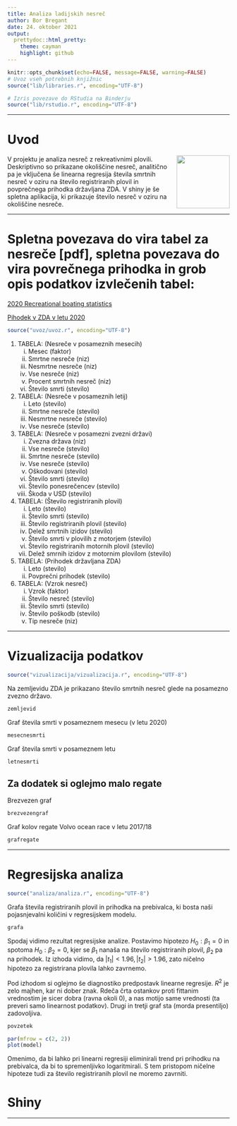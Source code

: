 ```yaml
---
title: Analiza ladijskih nesreč
author: Bor Bregant
date: 24. oktober 2021
output:
  prettydoc::html_pretty:
    theme: cayman
    highlight: github
---
```


<!--  --- -->
<!--  title: "Analiza ladijskih nesreč" -->
<!--  author: "Bor Bregant" -->
<!--  date: 'date' -->
<!--  output: -->
<!--    html_document: default -->
<!--    pdf_document: -->
<!--      includes: -->
<!--        in_header: lib/styles.sty -->
<!--      latex_engine: xelatex -->
<!--    runtime: shiny -->
<!--  --- -->
<!--  Ta del mora biti v prvi vrstici da deluje -->





```r
knitr::opts_chunk$set(echo=FALSE, message=FALSE, warning=FALSE)
# Uvoz vseh potrebnih knjižnic
source("lib/libraries.r", encoding="UTF-8")
```

```r
# Izris povezave do RStudia na Binderju
source("lib/rstudio.r", encoding="UTF-8")
```
***
# Uvod

<p align="right">
  <img align="right" src="slike/nesreca1.jpg" height="120" >
</p>
<!--  Morda bi bilo bolje sirsa slika da gre tekst v visino? -->

V projektu je analiza nesreč z rekreativnimi plovili. Deskriptivno so prikazane okoliščine nesreč, analitično pa je vključena še linearna regresija števila smrtnih nesreč v oziru na število registriranih plovil in povprečnega prihodka državljana ZDA. V shiny je še spletna aplikacija, ki prikazuje število nesreč v oziru na okoliščine nesreče.

***
# Spletna povezava do vira tabel za nesreče [pdf], spletna povezava do vira povrečnega prihodka in grob opis podatkov izvlečenih tabel:

[2020 Recreational boating statistics](<https://uscgboating.org/library/accident-statistics/Recreational-Boating-Statistics-2020.pdf>)

[Pihodek v ZDA v letu 2020](<https://fred.stlouisfed.org/series/A792RC0A052NBEA>)


```r
source("uvoz/uvoz.r", encoding="UTF-8")
```

1. TABELA: (Nesreče v posameznih mesecih)
<ol type="i">
  <li>Mesec                           (faktor)</li>
  <li>Smrtne nesreče                  (niz)</li>
  <li>Nesmrtne nesreče                (niz)</li>
  <li>Vse nesreče                     (niz)</li>
  <li>Procent smrtnih nesreč          (niz)</li>
  <li>Število smrti                   (stevilo)</li>
</ol>

2. TABELA: (Nesreče v posameznih letij)
<ol type="i">
  <li>Leto                            (stevilo)</li>
  <li>Smrtne nesreče                  (stevilo)</li>
  <li>Nesmrtne nesreče                (stevilo)</li>
  <li>Vse nesreče                     (stevilo)</li>
</ol>

3. TABELA: (Nesreče v posamezni zvezni državi)
<ol type="i">
  <li>Zvezna država                   (niz)</li>
  <li>Vse nesreče                     (stevilo)</li>
  <li>Smrtne nesreče                  (stevilo)</li>
  <li>Vse nesreče                     (stevilo)</li>
  <li>Oškodovani                      (stevilo)</li>
  <li>Število smrti                   (stevilo)</li>
  <li>Število ponesrečencev           (stevilo)</li>
  <li>Škoda v USD                     (stevilo)</li>
</ol>

4. TABELA: (Število registriranih plovil)
<ol type="i">
  <li>Leto        (stevilo)</li>
  <li>Število smrti   (stevilo)</li>
  <li>Število registriranih plovil    (stevilo)</li>
  <li>Delež smrtnih izidov    (stevilo)</li>
  <li>Število smrti v plovilih z motorjem   (stevilo)</li>
  <li>Število registriranih motornih plovil   (stevilo)</li>
  <li>Delež smrnih izidov z motornim plovilom   (stevilo)</li>
</ol>

5. TABELA: (Prihodek državljana ZDA)
<ol type="i">
  <li>Leto    (stevilo)</li>
  <li>Povprečni prihodek    (stevilo)</li>
</ol>

6. TABELA: (Vzrok nesreč)
<ol type="i">
  <li>Vzrok   (faktor)</li>
  <li>Število nesreč    (stevilo)</li>
  <li>Število smrti   (stevilo)</li>
  <li>Število poškodb   (stevilo)</li>
  <li>Tip nesreče   (niz)</li>
</ol>

***

# Vizualizacija podatkov

```r
source("vizualizacija/vizualizacija.r", encoding="UTF-8")
```


Na zemljevidu ZDA je prikazano število smrtnih nesreč glede na posamezno zvezno državo.

```r
zemljevid
```

Graf števila smrti v posameznem mesecu (v letu 2020)

```r
mesecnesmrti
```

Graf števila smrti v posameznem letu

```r
letnesmrti
```

## Za dodatek si oglejmo malo regate

Brezvezen graf

```r
brezvezengraf
```

Graf kolov regate Volvo ocean race v letu 2017/18

```r
grafregate
```

***
# Regresijska analiza

```r
source("analiza/analiza.r", encoding="UTF-8")
```

Grafa števila registriranih plovil in prihodka na prebivalca, ki bosta naši pojasnjevalni količini v regresijskem modelu.

```r
grafa
```

Spodaj vidimo rezultat regresijske analize. Postavimo hipotezo $H_0: \beta_1 =0$ in spotoma $H_0: \beta_2 = 0$, kjer se $\beta_1$ nanaša na število registriranih plovil, $\beta_2$ pa na prihodek. Iz izhoda vidimo, da $|t_1| < 1.96, |t_2| > 1.96$, zato ničelno hipotezo za registrirana plovila lahko zavrnemo.

Pod izhodom si oglejmo še diagnostiko predpostavk linearne regresije. $R^2$ je zelo majhen, kar ni dober znak. Rdeča črta ostankov proti fittanim vrednostim je sicer dobra (ravna okoli 0), a nas motijo same vrednosti (ta preveri samo linearnost podatkov). Drugi in tretji graf sta (morda presentiljo) zadovoljiva.
```r
povzetek
```

```r
par(mfrow = c(2, 2))
plot(model)
```

Omenimo, da bi lahko pri linearni regresiji eliminirali trend pri prihodku na prebivalca, da bi to spremenljivko logaritmirali. S tem pristopom ničelne hipoteze tudi za število registriranih plovil ne moremo zavrniti.

# Shiny

<!-- V spodnjem grafičnem prikazu je predstavljeno število nesreč, smrti ter poškodb glede na posamezni tip nesreče, ki ga bralec izbere sam. -->

<!-- ```{r shiny, echo=FALSE} -->
<!-- shinyAppDir("shiny", options=list(width="100%", height=600)) -->
<!-- ``` -->
***
